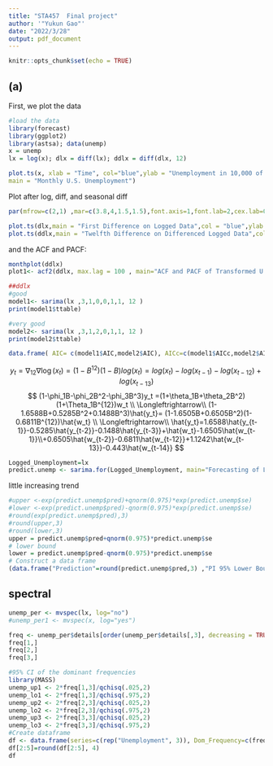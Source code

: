 ---
title: "STA457  Final project"
author: '"Yukun Gao"'
date: "2022/3/28"
output: pdf_document
---

```{r setup, include=FALSE}
knitr::opts_chunk$set(echo = TRUE)
```


## (a)
First, we plot the data

```{r}
#load the data
library(forecast)
library(ggplot2)
library(astsa); data(unemp)
x = unemp
lx = log(x); dlx = diff(lx); ddlx = diff(dlx, 12)

plot.ts(x, xlab = "Time", col="blue",ylab = "Unemployment in 10,000 of Persons",
main = "Monthly U.S. Unemployment")

```

Plot after log, diff, and seasonal diff

```{r}
par(mfrow=c(2,1) ,mar=c(3.8,4,1.5,1.5),font.axis=1,font.lab=2,cex.lab=0.7,cex.axis=0.6)

plot.ts(dlx,main = "First Difference on Logged Data",col = "blue",ylab = "Unemployment")
plot.ts(ddlx,main = "Twelfth Difference on Differenced Logged Data",col = "blue",ylab = "Unemployment")
```
 and the ACF and PACF:

```{r}
monthplot(ddlx)
plot1<- acf2(ddlx, max.lag = 100 , main="ACF and PACF of Transformed U.S. Unemployment Series",cex.main=1)
```



```{r}
##ddlx
#good
model1<- sarima(lx ,3,1,0,0,1,1, 12 )
print(model1$ttable)

#very good
model2<- sarima(lx ,3,1,2,0,1,1, 12 )
print(model2$ttable)
```


```{r}
data.frame( AIC= c(model1$AIC,model2$AIC), AICc=c(model1$AICc,model2$AICc), BIC= c(model1$BIC,model2$BIC))
```

$$
y_t=\nabla_{12}\nabla\log(x_t)=(1-B^{12})(1-B)log(x_t)=log(x_t)-log(x_{t-1})-log(x_{t-12})+log(x_{t-13})
$$
$$
(1-\phi_1B-\phi_2B^2-\phi_3B^3)y_t =(1+\theta_1B+\theta_2B^2)(1+\Theta_1B^{12})w_t
\\
\Longleftrightarrow\\
(1-1.6588B+0.5285B^2+0.1488B^3)\hat{y_t}= (1-1.6505B+0.6505B^2)(1-0.6811B^{12})\hat{w_t} \\
\Longleftrightarrow\\
\hat{y_t}=1.6588\hat{y_{t-1}}-0.5285\hat{y_{t-2}}-0.1488\hat{y_{t-3}}+\hat{w_t}-1.6505\hat{w_{t-1}}\\+0.6505\hat{w_{t-2}}-0.6811\hat{w_{t-12}}+1.1242\hat{w_{t-13}}-0.443\hat{w_{t-14}}
$$


```{r}
Logged_Unemployment=lx
predict.unemp <- sarima.for(Logged_Unemployment, main="Forecasting of Logged U.S. Unemployment Level", 10, 3,1,2, 0,1,1,12,cex.main=1)
```

little increasing trend


```{r}
#upper <-exp(predict.unemp$pred)+qnorm(0.975)*exp(predict.unemp$se)
#lower <-exp(predict.unemp$pred)-qnorm(0.975)*exp(predict.unemp$se)
#round(exp(predict.unemp$pred),3)
#round(upper,3)
#round(lower,3)
upper = predict.unemp$pred+qnorm(0.975)*predict.unemp$se
# lower bound
lower = predict.unemp$pred-qnorm(0.975)*predict.unemp$se
# Construct a data frame
(data.frame("Prediction"=round(predict.unemp$pred,3) ,"PI 95% Lower Bound"=round(lower,3),"PI 95% Upper Bound"=round(upper,3)))
```
## spectral 
```{r}
unemp_per <- mvspec(lx, log="no")
#unemp_per1 <- mvspec(x, log="yes")
```

```{r}
freq <- unemp_per$details[order(unemp_per$details[,3], decreasing = TRUE),]
freq[1,]
freq[2,]
freq[3,]
```

```{r}
#95% CI of the dominant frequencies
library(MASS)
unemp_up1 <- 2*freq[1,3]/qchisq(.025,2)
unemp_lo1 <- 2*freq[1,3]/qchisq(.975,2)
unemp_up2 <- 2*freq[2,3]/qchisq(.025,2)
unemp_lo2 <- 2*freq[2,3]/qchisq(.975,2)
unemp_up3 <- 2*freq[3,3]/qchisq(.025,2)
unemp_lo3 <- 2*freq[3,3]/qchisq(.975,2)
#Create dataframe
df <- data.frame(series=c(rep("Unemployment", 3)), Dom_Frequency=c(freq[1,1], freq[2,1],freq[3,1]), spec=c(freq[1,3], freq[2,3], freq[3,3]), Lower.CI=c(unemp_lo1, unemp_lo2, unemp_lo3), Upper.CI=c(unemp_up1, unemp_up2, unemp_up3))
df[2:5]=round(df[2:5], 4)
df
```


